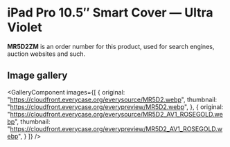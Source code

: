 
# iPad Pro 10.5″ Smart Cover — Ultra Violet

<Callout type='info' emoji='👉🏻'>**MR5D2ZM** is an order number for this product, used for search engines, auction websites and such.</Callout>

## Image gallery

<GalleryComponent
    images={[
      {
        original: "https://cloudfront.everycase.org/everysource/MR5D2.webp",
        thumbnail: "https://cloudfront.everycase.org/everypreview/MR5D2.webp",
      },
      {
        original: "https://cloudfront.everycase.org/everysource/MR5D2_AV1_ROSEGOLD.webp",
        thumbnail: "https://cloudfront.everycase.org/everypreview/MR5D2_AV1_ROSEGOLD.webp",
      }
    ]}
  />
